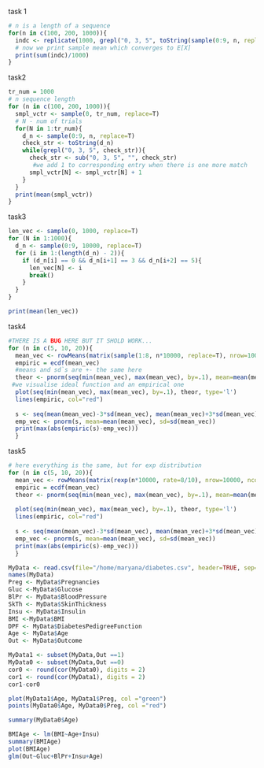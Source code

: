 task 1
```r
# n is a length of a sequence 
for(n in c(100, 200, 1000)){
  indc <- replicate(1000, grepl("0, 3, 5", toString(sample(0:9, n, replace=T))))
  # now we print sample mean which converges to E[X]
  print(sum(indc)/1000)
}
```
task2
```r
tr_num = 1000
# n sequence length
for (n in c(100, 200, 1000)){
  smpl_vctr <- sample(0, tr_num, replace=T)
  # N - num of trials
  for(N in 1:tr_num){
    d_n <- sample(0:9, n, replace=T)
    check_str <- toString(d_n)
    while(grepl("0, 3, 5", check_str)){
      check_str <- sub("0, 3, 5", "", check_str)
       #we add 1 to corresponding entry when there is one more match
      smpl_vctr[N] <- smpl_vctr[N] + 1
    }
  }
  print(mean(smpl_vctr))
}
```
task3
```r
len_vec <- sample(0, 1000, replace=T)
for (N in 1:1000){  
  d_n <- sample(0:9, 10000, replace=T)
  for (i in 1:(length(d_n) - 2)){
    if (d_n[i] == 0 && d_n[i+1] == 3 && d_n[i+2] == 5){
      len_vec[N] <- i
      break()
    }
  }
}

print(mean(len_vec))
```
task4
```r
#THERE IS A BUG HERE BUT IT SHOLD WORK...
for (n in c(5, 10, 20)){
  mean_vec <- rowMeans(matrix(sample(1:8, n*10000, replace=T), nrow=10000, ncol=n))
  empiric = ecdf(mean_vec)
  #means and sd`s are +- the same here
  theor <- pnorm(seq(min(mean_vec), max(mean_vec), by=.1), mean=mean(mean_vec), sd=sd(mean_vec))
 #we visualise ideal function and an empirical one
  plot(seq(min(mean_vec), max(mean_vec), by=.1), theor, type='l')
  lines(empiric, col="red")
  
  s <- seq(mean(mean_vec)-3*sd(mean_vec), mean(mean_vec)+3*sd(mean_vec), length.out = 200)
  emp_vec <- pnorm(s, mean=mean(mean_vec), sd=sd(mean_vec))
  print(max(abs(empiric(s)-emp_vec)))
  }
```



task5
```r
# here everything is the same, but for exp distribution
for (n in c(5, 10, 20)){
  mean_vec <- rowMeans(matrix(rexp(n*10000, rate=8/10), nrow=10000, ncol=n))
  empiric = ecdf(mean_vec)
  theor <- pnorm(seq(min(mean_vec), max(mean_vec), by=.1), mean=mean(mean_vec), sd=sd(mean_vec))
 
  plot(seq(min(mean_vec), max(mean_vec), by=.1), theor, type='l')
  lines(empiric, col="red")
  
  s <- seq(mean(mean_vec)-3*sd(mean_vec), mean(mean_vec)+3*sd(mean_vec), length.out = 200)
  emp_vec <- pnorm(s, mean=mean(mean_vec), sd=sd(mean_vec))
  print(max(abs(empiric(s)-emp_vec)))
  }
```










```r
MyData <- read.csv(file="/home/maryana/diabetes.csv", header=TRUE, sep=",")
names(MyData)
Preg <- MyData$Pregnancies
Gluc <-MyData$Glucose
BlPr <- MyData$BloodPressure
SkTh <- MyData$SkinThickness
Insu <- MyData$Insulin
BMI <-MyData$BMI
DPF <- MyData$DiabetesPedigreeFunction
Age <- MyData$Age
Out <- MyData$Outcome

MyData1 <- subset(MyData,Out ==1)
MyData0 <- subset(MyData,Out ==0)
cor0 <- round(cor(MyData0), digits = 2)
cor1 <- round(cor(MyData1), digits = 2)
cor1-cor0

plot(MyData1$Age, MyData1$Preg, col ="green")
points(MyData0$Age, MyData0$Preg, col ="red")

summary(MyData0$Age)

BMIAge <- lm(BMI~Age+Insu)
summary(BMIAge)
plot(BMIAge)
glm(Out~Gluc+BlPr+Insu+Age)
```







































